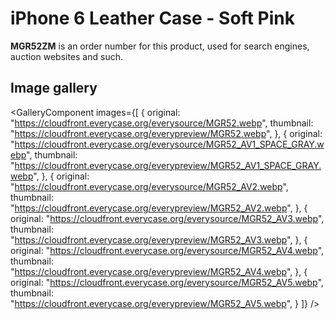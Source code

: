 
# iPhone 6 Leather Case - Soft Pink

<Callout type='info' emoji='👉🏻'>**MGR52ZM** is an order number for this product, used for search engines, auction websites and such.</Callout>

## Image gallery

<GalleryComponent
    images={[
      {
        original: "https://cloudfront.everycase.org/everysource/MGR52.webp",
        thumbnail: "https://cloudfront.everycase.org/everypreview/MGR52.webp",
      },
      {
        original: "https://cloudfront.everycase.org/everysource/MGR52_AV1_SPACE_GRAY.webp",
        thumbnail: "https://cloudfront.everycase.org/everypreview/MGR52_AV1_SPACE_GRAY.webp",
      },
      {
        original: "https://cloudfront.everycase.org/everysource/MGR52_AV2.webp",
        thumbnail: "https://cloudfront.everycase.org/everypreview/MGR52_AV2.webp",
      },
      {
        original: "https://cloudfront.everycase.org/everysource/MGR52_AV3.webp",
        thumbnail: "https://cloudfront.everycase.org/everypreview/MGR52_AV3.webp",
      },
      {
        original: "https://cloudfront.everycase.org/everysource/MGR52_AV4.webp",
        thumbnail: "https://cloudfront.everycase.org/everypreview/MGR52_AV4.webp",
      },
      {
        original: "https://cloudfront.everycase.org/everysource/MGR52_AV5.webp",
        thumbnail: "https://cloudfront.everycase.org/everypreview/MGR52_AV5.webp",
      }
    ]}
  />
